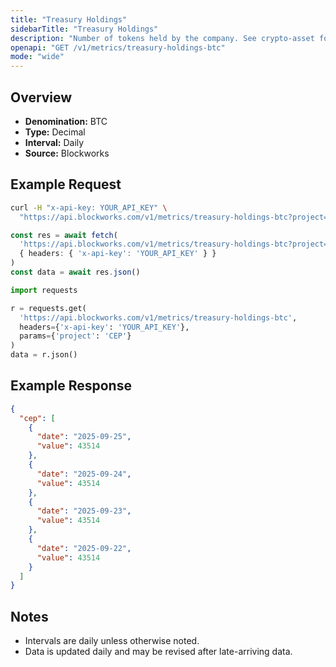 ```yaml
---
title: "Treasury Holdings"
sidebarTitle: "Treasury Holdings"
description: "Number of tokens held by the company. See crypto-asset for asset indicator"
openapi: "GET /v1/metrics/treasury-holdings-btc"
mode: "wide"
---
```


## Overview

- **Denomination:** BTC
- **Type:** Decimal
- **Interval:** Daily
- **Source:** Blockworks

## Example Request

<CodeGroup>

```bash cURL
curl -H "x-api-key: YOUR_API_KEY" \
  "https://api.blockworks.com/v1/metrics/treasury-holdings-btc?project=CEP"
```

```typescript TypeScript
const res = await fetch(
  'https://api.blockworks.com/v1/metrics/treasury-holdings-btc?project=CEP',
  { headers: { 'x-api-key': 'YOUR_API_KEY' } }
)
const data = await res.json()
```

```python Python
import requests

r = requests.get(
  'https://api.blockworks.com/v1/metrics/treasury-holdings-btc',
  headers={'x-api-key': 'YOUR_API_KEY'},
  params={'project': 'CEP'}
)
data = r.json()
```

</CodeGroup>

## Example Response

```json
{
  "cep": [
    {
      "date": "2025-09-25",
      "value": 43514
    },
    {
      "date": "2025-09-24",
      "value": 43514
    },
    {
      "date": "2025-09-23",
      "value": 43514
    },
    {
      "date": "2025-09-22",
      "value": 43514
    }
  ]
}
```

## Notes
- Intervals are daily unless otherwise noted.
- Data is updated daily and may be revised after late-arriving data.